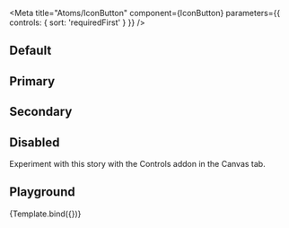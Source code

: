 
<Meta
  title="Atoms/IconButton"
  component={IconButton}
  parameters={{
    controls: {
      sort: 'requiredFirst'
    }
  }}
/>

## Default
<Story name="Default">
  <StoryList >
    <IconButton size="s"><Icon name="eye" /></IconButton>
    <IconButton><Icon name="eye" size={32}/></IconButton>
    <IconButton size="l"><Icon name="eye" /></IconButton>
  </StoryList>
  <StoryList >
    <IconButton size="s" variant="outlined"><Icon name="eye"  /></IconButton>
    <IconButton variant="outlined"><Icon name="eye"  /></IconButton>
    <IconButton size="l" variant="outlined"><Icon name="eye"  /></IconButton>
  </StoryList>
  <StoryList >
    <IconButton size="s" variant="ghost"><Icon name="eye"  /></IconButton>
    <IconButton variant="ghost"><Icon name="eye"  /></IconButton>
    <IconButton size="l" variant="ghost"><Icon name="eye"  /></IconButton>
  </StoryList>
</Story>


## Primary
<Story name="Primary">
  <StoryList>
    <IconButton size="s" variant="contained" color="primary"><Icon name="eye"  /></IconButton>
    <IconButton color="primary"  variant="contained"><Icon name="eye"  /></IconButton>
    <IconButton size="l"  variant="contained" color="primary"><Icon name="eye"  /></IconButton>
  </StoryList>
  <StoryList>
    <IconButton size="s" variant="outlined" color="primary"><Icon name="eye"  /></IconButton>
    <IconButton variant="outlined" color="primary"><Icon name="eye"  /></IconButton>
    <IconButton size="l" variant="outlined" color="primary"><Icon name="eye"  /></IconButton>
  </StoryList>
  <StoryList>
    <IconButton size="s" variant="ghost" color="primary"><Icon name="eye"  /></IconButton>
    <IconButton variant="ghost" color="primary"><Icon name="eye"  /></IconButton>
    <IconButton size="l" variant="ghost" color="primary"><Icon name="eye"  /></IconButton>
  </StoryList>
</Story>

## Secondary
<Story name="Secondary">
  <StoryList>
    <IconButton size="s" color="secondary"><Icon name="eye" /></IconButton>
    <IconButton color="secondary"><Icon name="eye"  /></IconButton>
    <IconButton size="l" color="secondary"><Icon name="eye"  /></IconButton>
 </StoryList>
  <StoryList>
    <IconButton size="s" variant="outlined" color="secondary"><Icon name="eye"  /></IconButton>
    <IconButton variant="outlined" color="secondary"><Icon name="eye"  /></IconButton>
    <IconButton size="l" variant="outlined" color="secondary"><Icon name="eye"  /></IconButton>
  </StoryList>
  <StoryList>
    <IconButton size="s" variant="ghost" color="secondary"><Icon name="eye"  /></IconButton>
    <IconButton variant="ghost" color="secondary"><Icon name="eye"  /></IconButton>
    <IconButton size="l" variant="ghost" color="secondary"><Icon name="eye"  /></IconButton>
  </StoryList>
</Story>

## Disabled
<Story name="Disabled">
  <StoryList >
    <IconButton disabled variant="ghost"><Icon name="eye" /></IconButton>
    <IconButton size="s" disabled><Icon name="eye" /></IconButton>
    <IconButton disabled><Icon name="eye" /></IconButton>
    <IconButton size="l" disabled><Icon name="eye" /></IconButton>
  </StoryList>
</Story>



Experiment with this story with the Controls addon in the Canvas tab.


<Props of={IconButtonMain} />

## Playground

<Canvas>
  <Story
    name="Playground"
    args={{
      children: 'Button'
    }}
    argTypes={{
      variant: {
        control: {
          type: 'inline-radio',
          options: ['contained', 'outlined', 'ghost']
        }
      },
      color: {
        control: {
          type: 'inline-radio',
          options: ['primary', 'secondary', 'default']
        }
      },
      size: {
        control: {
          type: 'inline-radio',
          options: ['s', 'm', 'l']
        }
      },
      isRippleDisabled: {
        control: 'boolean'
      }
    }}
  >
    {Template.bind({})}
  </Story>
</Canvas>